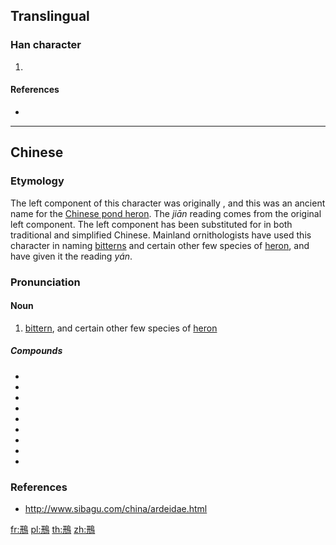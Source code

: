 {{character info/new}}
{{also|𫛚}}
==Translingual==

===Han character===
{{Han char|rn=196|rad=鳥|as=04|sn=15|four=17427|canj=MTHAF|ids=⿰开鳥}}

# {{defn|Han|sort=鳥04}}

====References====
* {{Han ref|kx=1483.230|dkj=46706|dj=2015.230|hdz=74617.130|uh=9CFD|ud=40189|bh=E8E6|bd=59622}}

----

==Chinese==
{{zh-forms|s=𫛚}}

===Etymology===
The left component of this character was originally {{zh-l|幵}}, and this was an ancient name for the [[Chinese pond heron]]. The ''jiān'' reading comes from the original left component. The left component has been substituted for {{zh-l|开}} in both traditional and simplified Chinese. Mainland ornithologists have used this character in naming [[bittern|bitterns]] and certain other few species of [[heron]], and have given it the reading ''yán''.

===Pronunciation===
{{zh-pron
|m=yán,jiān
|cat=n
}}

====Noun====
{{zh-noun}}

# [[bittern]], and certain other few species of [[heron]]

=====Compounds=====
* {{zh-l|大麻鳽/大麻𫛚|dàmáyán|[[Eurasian bittern]]}}
* {{zh-l|小葦鳽/小苇𫛚|xiǎowěiyán|[[little bittern]]}}
* {{zh-l|黃葦鳽/黄苇𫛚|huángwěiyán|[[yellow bittern]]}}
* {{zh-l|紫背葦鳽/紫背苇𫛚|zǐbèiwěiyán|[[Von Schrenck's bittern]]}}
* {{zh-l|栗葦鳽/栗苇𫛚|lìwěiyán|[[cinnamon bittern]]}}
* {{zh-l|黑葦鳽/黑苇𫛚|hēiwěiyán|[[black bittern]]}}
* {{zh-l|海南鳽/海南𫛚|hǎinányán|[[white-eared night heron]]}}
* {{zh-l|栗頭鳽/栗头𫛚|lìtóuyán|[[Japanese night heron]]}}
* {{zh-l|黑冠鳽/黑冠𫛚|hēiguānyán|[[Malayan night heron]]}}

===References===
* http://www.sibagu.com/china/ardeidae.html

[[fr:鳽]]
[[pl:鳽]]
[[th:鳽]]
[[zh:鳽]]